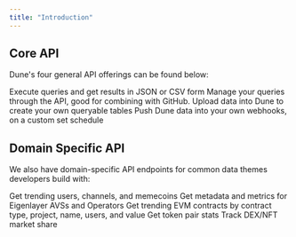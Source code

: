 ```yaml
---
title: "Introduction"
---
```


## Core API
Dune's four general API offerings can be found below:

<CardGroup cols={2}>
  <Card
    title="Query Execution and Results"
    icon="cloud-arrow-down"
    href="/api-reference/executions/execution-object"
  >
    Execute queries and get results in JSON or CSV form
  </Card>
  <Card
    title="Query Management"
    icon="floppy-disk"
    href="/api-reference/queries/endpoint/query-object"
  >
    Manage your queries through the API, good for combining with GitHub.
  </Card>
  <Card
    title="Data Upload and Table Management"
    icon="upload"
    href="/api-reference/tables/endpoint/create"
  >
    Upload data into Dune to create your own queryable tables
  </Card>
  <Card title="Webhooks" icon="webhook" href="/api-reference/webhooks/webhook">
    Push Dune data into your own webhooks, on a custom set schedule
  </Card>
</CardGroup>

## Domain Specific API
We also have domain-specific API endpoints for common data themes developers build with:

<CardGroup cols={2}>
  <Card
    title="Farcaster"
    icon="thumbs-up"
    href="/api-reference/farcaster/introduction"
  >
    Get trending users, channels, and memecoins
  </Card>
  <Card
    title="EigenLayer"
    icon="layer-group"
    href="/api-reference/eigenlayer/introduction"
  >
    Get metadata and metrics for Eigenlayer AVSs and Operators
  </Card>
  <Card
    title="Contracts"
    icon="file-contract"
    href="/api-reference/evm/endpoint/contracts"
  >
    Get trending EVM contracts by contract type, project, name, users, and value
  </Card>
  <Card
    title="DEX"
    icon="money-bill-trend-up"
    href="/api-reference/dex/endpoint/dex_pair"
  >
    Get token pair stats
  </Card>
  <Card
    title="Markets"
    icon="shop"
    href="/api-reference/markets/endpoint/marketplace_marketshare"
  >
    Track DEX/NFT market share
  </Card>
</CardGroup>
